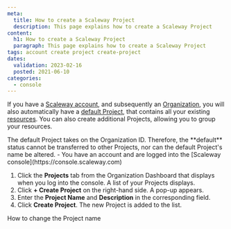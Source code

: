 ```yaml
---
meta:
  title: How to create a Scaleway Project
  description: This page explains how to create a Scaleway Project
content:
  h1: How to create a Scaleway Project
  paragraph: This page explains how to create a Scaleway Project
tags: account create project create-project
dates:
  validation: 2023-02-16
  posted: 2021-06-10
categories:
  - console
---
```


If you have a [Scaleway account](/console/my-account/how-to/create-an-account), and subsequently an [Organization](/identity-and-access-management/iam/concepts/#organization), you will also automatically have a [default Project](/console/my-project/concepts/#default-project), that contains all your existing [resources](/identity-and-access-management/iam/concepts/#resource). You can also create additional Projects, allowing you to group your resources. 

<Macro id="iam-requirements" />
 
<Message type="note">
  The default Project takes on the Organization ID. Therefore, the **default** status cannot be transferred to other Projects, nor can the default Project's name be altered.
</Message>

<Message type="requirement">
  - You have an account and are logged into the [Scaleway console](https://console.scaleway.com) 
</Message>

1. Click the **Projects** tab from the Organization Dashboard that displays when you log into the console. A list of your Projects displays.
2. Click **+ Create Project** on the right-hand side. A pop-up appears. 
3. Enter the **Project Name** and **Description** in the corresponding field. 
4. Click **Create Project**. The new Project is added to the list. 


<Navigation title="See Also">
  <NextButton to="/console/my-project/how-to/change-project-name/">How to change the Project name</NextButton>
</Navigation>
